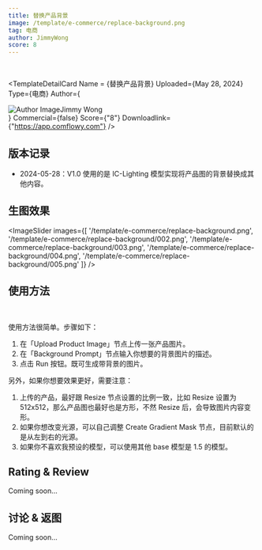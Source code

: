 ```yaml
---
title: 替换产品背景
image: /template/e-commerce/replace-background.png
tag: 电商
author: JimmyWong
score: 8
---
```



<br/>

<TemplateDetailCard 
  Name = {<span>替换产品背景</span>}
  Uploaded={<span>May 28, 2024</span>}
  Type={<span>电商</span>}
  Author={<div className="flex" ><img src="/author.jpg" alt="Author Image" className="mr-2 ml-1 size-5 rounded-full" /><span>Jimmy Wong</span></div>}
  Commercial={false}
  Score={"8"}
  Downloadlink={"https://app.comflowy.com"}
/>

## 版本记录

* 2024-05-28：V1.0 使用的是 IC-Lighting 模型实现将产品图的背景替换成其他内容。

## 生图效果

<ImageSlider images={[
  '/template/e-commerce/replace-background.png', 
  '/template/e-commerce/replace-background/002.png', 
  '/template/e-commerce/replace-background/003.png', 
  '/template/e-commerce/replace-background/004.png', 
  '/template/e-commerce/replace-background/005.png'
]} />

## 使用方法

<br/>
<PhotoProvider>
  <PhotoView src="/template/e-commerce/replace-background/001.png">
    <img src="/template/e-commerce/replace-background/001.png" alt="" className='rounded-lg'/>
  </PhotoView>
</PhotoProvider>

使用方法很简单。步骤如下：
1. 在「Upload Product Image」节点上传一张产品图片。
2. 在「Background Prompt」节点输入你想要的背景图片的描述。
3. 点击 Run 按钮。既可生成带背景的图片。

另外，如果你想要效果更好，需要注意：
1. 上传的产品，最好跟 Resize 节点设置的比例一致，比如 Resize 设置为 512x512，那么产品图也最好也是方形，不然 Resize 后，会导致图片内容变形。
2. 如果你想改变光源，可以自己调整 Create Gradient Mask 节点，目前默认的是从左到右的光源。
3. 如果你不喜欢我预设的模型，可以使用其他 base 模型是 1.5 的模型。

## Rating & Review

Coming soon...

## 讨论 & 返图

Coming soon...
